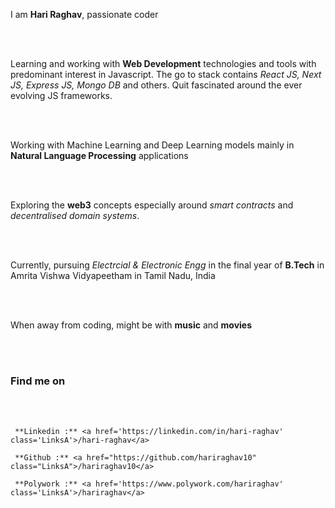 I am **Hari Raghav**, passionate coder

<br></br>

Learning and working with **Web Development** technologies and tools with
predominant interest in Javascript. The go to stack contains _React JS, Next JS,
Express JS, Mongo DB_ and others. Quit fascinated around the ever evolving JS
frameworks.

<br></br>

Working with Machine Learning and Deep Learning models mainly in **Natural Language
Processing** applications

<br></br>

Exploring the **web3** concepts especially around _smart contracts_ and
_decentralised domain systems_.

<br></br>

Currently, pursuing _Electrcial & Electronic Engg_ in the final year of **B.Tech**
in Amrita Vishwa Vidyapeetham in Tamil Nadu, India

<br></br>

When away from coding, might be with **music** and **movies**

<br></br>

### Find me on

<br></br>

     **Linkedin :** <a href='https://linkedin.com/in/hari-raghav' class='LinksA'>/hari-raghav</a>

     **Github :** <a href="https://github.com/hariraghav10" class="LinksA">/hariraghav10</a>

     **Polywork :** <a href='https://www.polywork.com/hariraghav' class='LinksA'>/hariraghav</a>
